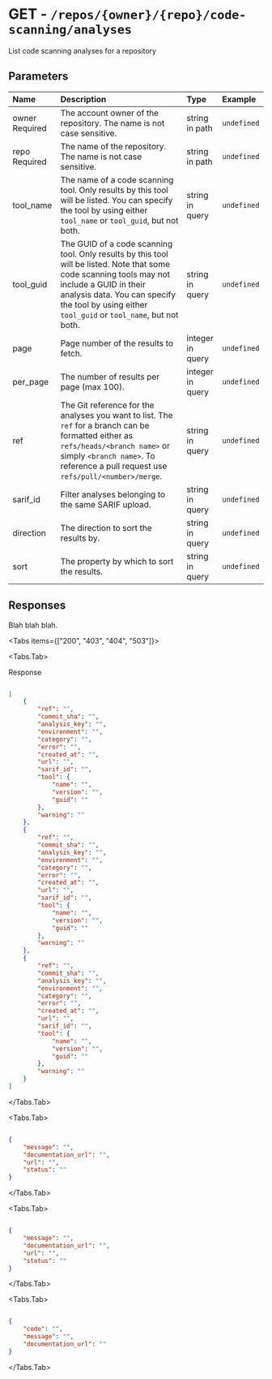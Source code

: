 
# GET - `/repos/{owner}/{repo}/code-scanning/analyses`

List code scanning analyses for a repository

## Parameters

| Name | Description | Type | Example |
| :---- | :---- | :---- | :---- |
| owner <span class="bg-blue-100 text-blue-800 text-xs font-medium me-2 px-2.5 py-0.5 rounded dark:bg-blue-900 dark:text-blue-300">Required</span> | The account owner of the repository. The name is not case sensitive. | string in path | `undefined` |
| repo <span class="bg-blue-100 text-blue-800 text-xs font-medium me-2 px-2.5 py-0.5 rounded dark:bg-blue-900 dark:text-blue-300">Required</span> | The name of the repository. The name is not case sensitive. | string in path | `undefined` |
| tool_name  | The name of a code scanning tool. Only results by this tool will be listed. You can specify the tool by using either `tool_name` or `tool_guid`, but not both. | string in query | `undefined` |
| tool_guid  | The GUID of a code scanning tool. Only results by this tool will be listed. Note that some code scanning tools may not include a GUID in their analysis data. You can specify the tool by using either `tool_guid` or `tool_name`, but not both. | string in query | `undefined` |
| page  | Page number of the results to fetch. | integer in query | `undefined` |
| per_page  | The number of results per page (max 100). | integer in query | `undefined` |
| ref  | The Git reference for the analyses you want to list. The `ref` for a branch can be formatted either as `refs/heads/<branch name>` or simply `<branch name>`. To reference a pull request use `refs/pull/<number>/merge`. | string in query | `undefined` |
| sarif_id  | Filter analyses belonging to the same SARIF upload. | string in query | `undefined` |
| direction  | The direction to sort the results by. | string in query | `undefined` |
| sort  | The property by which to sort the results. | string in query | `undefined` |

## Responses

Blah blah blah.

<Tabs items={["200", "403", "404", "503"]}>

<Tabs.Tab>

Response

```json

[
    {
        "ref": "",
        "commit_sha": "",
        "analysis_key": "",
        "environment": "",
        "category": "",
        "error": "",
        "created_at": "",
        "url": "",
        "sarif_id": "",
        "tool": {
            "name": "",
            "version": "",
            "guid": ""
        },
        "warning": ""
    },
    {
        "ref": "",
        "commit_sha": "",
        "analysis_key": "",
        "environment": "",
        "category": "",
        "error": "",
        "created_at": "",
        "url": "",
        "sarif_id": "",
        "tool": {
            "name": "",
            "version": "",
            "guid": ""
        },
        "warning": ""
    },
    {
        "ref": "",
        "commit_sha": "",
        "analysis_key": "",
        "environment": "",
        "category": "",
        "error": "",
        "created_at": "",
        "url": "",
        "sarif_id": "",
        "tool": {
            "name": "",
            "version": "",
            "guid": ""
        },
        "warning": ""
    }
]

```

</Tabs.Tab>

<Tabs.Tab>



```json

{
    "message": "",
    "documentation_url": "",
    "url": "",
    "status": ""
}

```

</Tabs.Tab>

<Tabs.Tab>



```json

{
    "message": "",
    "documentation_url": "",
    "url": "",
    "status": ""
}

```

</Tabs.Tab>

<Tabs.Tab>



```json

{
    "code": "",
    "message": "",
    "documentation_url": ""
}

```

</Tabs.Tab>

</Tabs>
